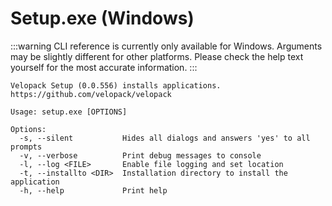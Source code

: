 # Setup.exe (Windows)
:::warning
CLI reference is currently only available for Windows. Arguments may be slightly different for other platforms.
Please check the help text yourself for the most accurate information.
:::
```
Velopack Setup (0.0.556) installs applications.
https://github.com/velopack/velopack

Usage: setup.exe [OPTIONS]

Options:
  -s, --silent           Hides all dialogs and answers 'yes' to all prompts
  -v, --verbose          Print debug messages to console
  -l, --log <FILE>       Enable file logging and set location
  -t, --installto <DIR>  Installation directory to install the application
  -h, --help             Print help


```